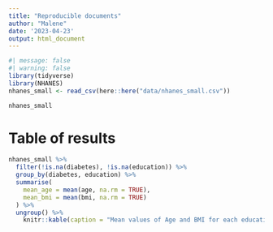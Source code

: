 ```yaml
---
title: "Reproducible documents"
author: "Malene"
date: '2023-04-23'
output: html_document
---
```


```r
#| message: false
#| warning: false 
library(tidyverse)
library(NHANES)
nhanes_small <- read_csv(here::here("data/nhanes_small.csv"))
```

```r
nhanes_small 
```

# Table of results

```r
nhanes_small %>%
  filter(!is.na(diabetes), !is.na(education)) %>%
  group_by(diabetes, education) %>%
  summarise(
    mean_age = mean(age, na.rm = TRUE),
    mean_bmi = mean(bmi, na.rm = TRUE)
  ) %>%
  ungroup() %>% 
    knitr::kable(caption = "Mean values of Age and BMI for each education and diabetes status.")
```

